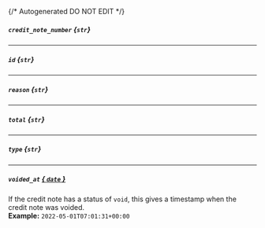 {/* Autogenerated DO NOT EDIT  */}
##### `credit_note_number` *{`str`}*

---
##### `id` *{`str`}*

---
##### `reason` *{`str`}*

---
##### `total` *{`str`}*

---
##### `type` *{`str`}*

---
##### `voided_at` [*{ `date` }*](https://docs.python.org/3/library/datetime.html#date-objects)
If the credit note has a status of `void`, this gives a timestamp when the credit note was voided.
<br/>
**Example:** `2022-05-01T07:01:31+00:00`


